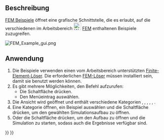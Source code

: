 <languages/>

{{Docnav/de
|[[FEM_ClippingPlaneRemoveAll/de|AlleSchnittebenenEntfernen]]
|[[FEM_MeshClear/de|NetzLöschen]]
|[[FEM_Workbench|FEM]]
|IconL=FEM_ClippingPlaneRemoveAll.svg
|IconR=FEM_MeshClear.svg
|IconC=Workbench_FEM.svg
}}

<div class="mw-translate-fuzzy">
{{GuiCommand/de
|Name=FEM Examples
|Name/de=FEM Beispiele
|MenuLocation=Dienstprogramme → Freie FEM-Beispiele
|Workbenches=[[FEM_Workbench/de|FEM]]
|Version=0.19
|SeeAlso=[[FEM_tutorial/de|FEM Tutorium]]
}}
</div>

<span id="Description"></span>
==Beschreibung== 

[[FEM_Examples/de|FEM Beispiele]] öffnet eine grafische Schnittstelle, die es erlaubt, auf die verschiedenen im Arbeitsbereich [[Image:Workbench_FEM.svg|24px]] [[FEM_Workbench/de|FEM]] enthaltenen Beispiele zuzugreifen.

[[File:FEM_Example_gui.png]]
{{Caption|Der Auswahldialog FEM examples}}

<span id="Usage"></span>
==Anwendung== 

<div class="mw-translate-fuzzy">
# Die Beispiele verwenden einen vom Arbeitsbereich unterstützten [[FEM_Solver/de|Finite-Element-Löser]]. Die erforderlichen [[FEM_Solver/de|FEM-Löser]] müssen installiert sein, damit sie benutzt werden können.
# Es gibt mehrere Möglichkeiten, den Befehl aufzurufen:
#* Die Schaltfläche {{Button|[[Image:FEM_Examples.svg|16px]] [[FEM_Examples/de|FEM-Beispiele öffnen]]}} drücken.
#* Den Menüeintrag {{MenuCommand|Dienstprogramme → [[Image:FEM_Examples.svg|16px]] FEM-Beispiele öffnen}} auswählen.
# Die Ansicht {{MenuCommand|FEM Examples}} wird geöffnet und enthält verschiedene Kategorien {{MenuCommand|All}}, {{MenuCommand|Constraints}}, {{MenuCommand|Equations}}, {{MenuCommand|Materials}}, {{MenuCommand|Meshes}}, {{MenuCommand|Solvers}}.
# Eine Kategorie öffnen, ein Beispiel auswählen und die Schaltfläche {{Button|Setup}} drücken, um den gewählten Simulationsaufbau zu öffnen.
# Oder die Schaltfläche {{Button|Run}} drücken, um den Aufbau zu öffnen und die Simulation zu starten, sodass auch die Ergebnisse verfügbar sind.
</div>


{{Docnav/de
|[[FEM_ClippingPlaneRemoveAll/de|AlleSchnittebenenEntfernen]]
|[[FEM_MeshClear/de|NetzLöschen]]
|[[FEM_Workbench|FEM]]
|IconL=FEM_ClippingPlaneRemoveAll.svg
|IconR=FEM_MeshClear.svg
|IconC=Workbench_FEM.svg
}}

{{FEM Tools navi{{#translation:}}}}
{{Userdocnavi{{#translation:}}}}
{{clear}}